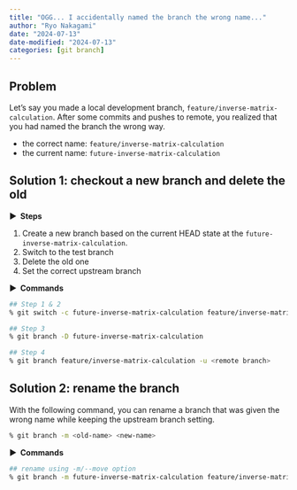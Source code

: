 ```yaml
---
title: "OGG... I accidentally named the branch the wrong name..."
author: "Ryo Nakagami"
date: "2024-07-13"
date-modified: "2024-07-13"
categories: [git branch]
---
```


## Problem

Let's say you made a local development branch, `feature/inverse-matrix-calculation`. After some commits and pushes to remote, you realized that you had named the branch the wrong way.

- the correct name: `feature/inverse-matrix-calculation`
- the current name: `future-inverse-matrix-calculation`

## Solution 1: checkout a new branch and delete the old

<strong > &#9654;&nbsp; Steps</strong>

1. Create a new branch based on the current HEAD state at the `future-inverse-matrix-calculation`.
2. Switch to the test branch
3. Delete the old one
4. Set the correct upstream branch

<strong > &#9654;&nbsp; Commands</strong>

```zsh
## Step 1 & 2
% git switch -c future-inverse-matrix-calculation feature/inverse-matrix-calculation

## Step 3
% git branch -D future-inverse-matrix-calculation

## Step 4
% git branch feature/inverse-matrix-calculation -u <remote branch>
```

## Solution 2: rename the branch

With the following command, you can rename a branch that was given the wrong name while keeping the upstream branch setting.

```zsh
% git branch -m <old-name> <new-name>
```

<strong > &#9654;&nbsp; Commands</strong>

```zsh
## rename using -m/--move option
% git branch -m future-inverse-matrix-calculation feature/inverse-matrix-calculation
```
